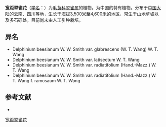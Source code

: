 {{Speciesbox
| name = 宽距翠雀花
| status = 
| status_system = 
| image =
| genus = Delphinium
| species = beesianum
| authority = W. W. Smith in Not.
}}

'''宽距翠雀花'''（[[学名|学名]]：{{lang|la|''Delphinium beesianum''}}）为[[毛茛科|毛茛科]][[翠雀属|翠雀属]]的植物，为中国的特有植物。分布于[[中国大陆|中国大陆]]的[[云南|云南]]、[[四川|四川]]等地，生长于海拔3,500米至4,600米的地区，常生于山地草坡以及多石砾处，目前尚未由人工引种栽培。

== 异名 ==
* Delphinium beesianum W. W. Smith var. glabrescens (W. T. Wang) W. T. Wang
* Delphinium beesianum W. W. Smith var. latisectum W. T. Wang
* Delphinium beesianum W. W. Smith var. radiatifolium (Hand.-Mazz.) W. T. Wang
* Delphinium beesianum W. W. Smith var. radiatifolium (Hand.-Mazz.) W. T. Wang f. ramosaum W. T. Wang

== 参考文献 ==
<div class="references-small">
* {{cite web| url =http://www.bioinfo.cn/db05/KmzwSpecies.php?action=view&id=18077| title =宽距翠雀花| work =《中国高等植物数据库全库》| publisher =中国科学院微生物研究所| author =昆明植物研究所| accessdate =2009-02-25| deadurl =yes| archiveurl =https://web.archive.org/web/20160305031347/http://www.bioinfo.cn/db05/KmzwSpecies.php?action=view&id=18077| archivedate =2016-03-05}}
</div>
{{Taxonbar|from=Q10952042}}

[[Category:翠雀属|宽距翠雀花]]


{{植物小作品}}